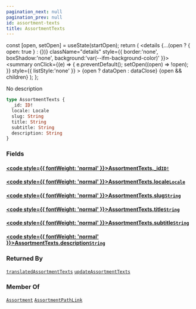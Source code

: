 ```yaml
---
pagination_next: null
pagination_prev: null
id: assortment-texts
title: AssortmentTexts
---
```









  const [open, setOpen] = useState(startOpen);
  return (
    <details {...(open ? { open: true } : {})} className="details" style={{ border:'none', boxShadow:'none', background:'var(--ifm-background-color)' }}>
      <summary
        onClick={(e) => {
          e.preventDefault();
          setOpen((open) => !open);
        }}
        style={{ listStyle:'none' }}
      >
      {open ? dataOpen : dataClose}
      </summary>
      {open && children}
    </details>
  );
};








No description


```graphql
type AssortmentTexts {
  _id: ID!
  locale: Locale
  slug: String
  title: String
  subtitle: String
  description: String
}
```




### Fields

#### [<code style={{ fontWeight: 'normal' }}>AssortmentTexts.<b>_id</b></code>](#)<Bullet />[`ID!`](/types/scalars/id.mdx) <Badge class="badge badge--secondary" text="non-null"/> <Badge class="badge badge--secondary" text="scalar"/> 



#### [<code style={{ fontWeight: 'normal' }}>AssortmentTexts.<b>locale</b></code>](#)<Bullet />[`Locale`](/types/scalars/locale.mdx) <Badge class="badge badge--secondary" text="scalar"/> 



#### [<code style={{ fontWeight: 'normal' }}>AssortmentTexts.<b>slug</b></code>](#)<Bullet />[`String`](/types/scalars/string.mdx) <Badge class="badge badge--secondary" text="scalar"/> 



#### [<code style={{ fontWeight: 'normal' }}>AssortmentTexts.<b>title</b></code>](#)<Bullet />[`String`](/types/scalars/string.mdx) <Badge class="badge badge--secondary" text="scalar"/> 



#### [<code style={{ fontWeight: 'normal' }}>AssortmentTexts.<b>subtitle</b></code>](#)<Bullet />[`String`](/types/scalars/string.mdx) <Badge class="badge badge--secondary" text="scalar"/> 



#### [<code style={{ fontWeight: 'normal' }}>AssortmentTexts.<b>description</b></code>](#)<Bullet />[`String`](/types/scalars/string.mdx) <Badge class="badge badge--secondary" text="scalar"/> 







### Returned By

[`translatedAssortmentTexts`](/operations/queries/translated-assortment-texts.mdx)  <Badge class="badge badge--secondary" text="query"/><Bullet />[`updateAssortmentTexts`](/operations/mutations/update-assortment-texts.mdx)  <Badge class="badge badge--secondary" text="mutation"/>

### Member Of

[`Assortment`](/types/objects/assortment.mdx)  <Badge class="badge badge--secondary" text="object"/><Bullet />[`AssortmentPathLink`](/types/objects/assortment-path-link.mdx)  <Badge class="badge badge--secondary" text="object"/>

